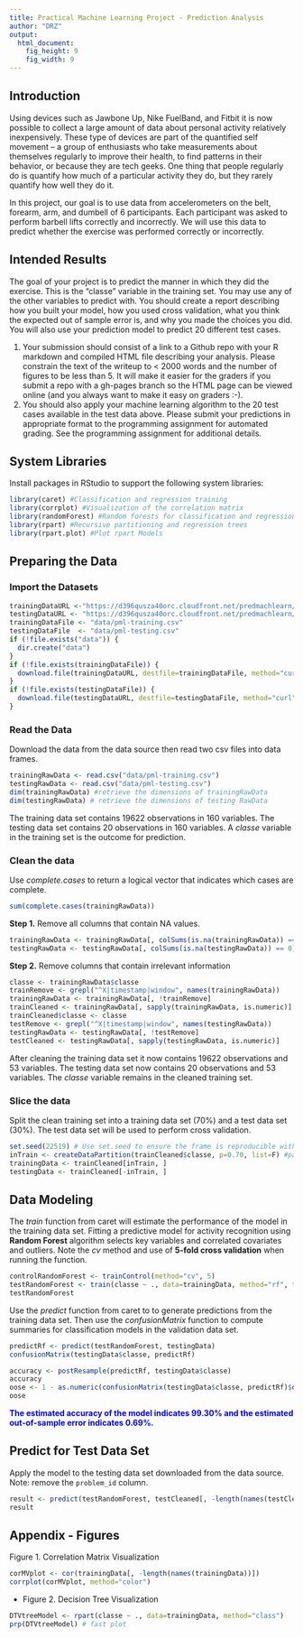 ```yaml
---
title: Practical Machine Learning Project - Prediction Analysis
author: "DRZ"
output:
  html_document:
    fig_height: 9
    fig_width: 9
---
```



## Introduction  
Using devices such as Jawbone Up, Nike FuelBand, and Fitbit it is now possible to collect a large amount of data about personal activity relatively inexpensively. These type of devices are part of the quantified self movement – a group of enthusiasts who take measurements about themselves regularly to improve their health, to find patterns in their behavior, or because they are tech geeks. One thing that people regularly do is quantify how much of a particular activity they do, but they rarely quantify how well they do it. 

In this project, our goal is to use data from accelerometers on the belt, forearm, arm, and dumbell of 6 participants. Each participant was asked to perform barbell lifts correctly and incorrectly.  We will use this data to predict whether the exercise was performed correctly or incorrectly.  

## Intended Results 
The goal of your project is to predict the manner in which they did the exercise. This is the "classe" variable in the training set. You may use any of the other variables to predict with. You should create a report describing how you built your model, how you used cross validation, what you think the expected out of sample error is, and why you made the choices you did. You will also use your prediction model to predict 20 different test cases. 

1. Your submission should consist of a link to a Github repo with your R markdown and compiled HTML file describing your analysis. Please constrain the text of the writeup to < 2000 words and the number of figures to be less than 5. It will make it easier for the graders if you submit a repo with a gh-pages branch so the HTML page can be viewed online (and you always want to make it easy on graders :-).
2. You should also apply your machine learning algorithm to the 20 test cases available in the test data above. Please submit your predictions in appropriate format to the programming assignment for automated grading. See the programming assignment for additional details. 

## System Libraries 
Install packages in RStudio to support the following system libraries: 
```r
library(caret) #Classification and regression training
library(corrplot) #Visualization of the correlation matrix
library(randomForest) #Random forests for classification and regression
library(rpart) #Recursive partitioning and regression trees
library(rpart.plot) #Plot rpart Models
``` 
## Preparing the Data 
### Import the Datasets
```r
trainingDataURL <-"https://d396qusza40orc.cloudfront.net/predmachlearn/pml-training.csv"
testingDataURL <- "https://d396qusza40orc.cloudfront.net/predmachlearn/pml-testing.csv"
trainingDataFile <- "data/pml-training.csv"
testingDataFile  <- "data/pml-testing.csv"
if (!file.exists("data")) {
  dir.create("data")
}
if (!file.exists(trainingDataFile)) {
  download.file(trainingDataURL, destfile=trainingDataFile, method="curl")
}
if (!file.exists(testingDataFile)) {
  download.file(testingDataURL, destfile=testingDataFile, method="curl")
}
```  
### Read the Data
Download the data from the data source then read two csv files into data frames.  
```r
trainingRawData <- read.csv("data/pml-training.csv")
testingRawData <- read.csv("data/pml-testing.csv")
dim(trainingRawData) #retrieve the dimensions of trainingRawData
dim(testingRawData) # retrieve the dimensions of testing RawData
```
The training data set contains 19622 observations in 160 variables. The testing data set contains 20 observations in 160 variables. A <i>classe</i> variable in the training set is the outcome for prediction. 

### Clean the data
Use <i>complete.cases</i> to return a logical vector that indicates which cases are complete. 
```r
sum(complete.cases(trainingRawData))
```
<b>Step 1.</b> Remove all columns that contain NA values.
```r
trainingRawData <- trainingRawData[, colSums(is.na(trainingRawData)) == 0] 
testingRawData <- testingRawData[, colSums(is.na(testingRawData)) == 0] 
```  
<b>Step 2.</b> Remove columns that contain irrelevant information
```r
classe <- trainingRawData$classe
trainRemove <- grepl("^X|timestamp|window", names(trainingRawData))
trainingRawData <- trainingRawData[, !trainRemove]
trainCleaned <- trainingRawData[, sapply(trainingRawData, is.numeric)]
trainCleaned$classe <- classe
testRemove <- grepl("^X|timestamp|window", names(testingRawData))
testingRawData <- testingRawData[, !testRemove]
testCleaned <- testingRawData[, sapply(testingRawData, is.numeric)]
```
After cleaning the training data set it now contains 19622 observations and 53 variables.  The  testing data set now contains 20 observations and 53 variables. The <i>classe</i> variable remains in the cleaned training set.

### Slice the data
Split the clean training set into a training data set (70%) and a test data set (30%). The test data set will be used to perform cross validation.  
```r
set.seed(22519) # Use set.seed to ensure the frame is reproducible with the same data
inTrain <- createDataPartition(trainCleaned$classe, p=0.70, list=F) #partition the data to 70% training and 30% test data
trainingData <- trainCleaned[inTrain, ]
testingData <- trainCleaned[-inTrain, ]
```

## Data Modeling
The <i>train</i> function from caret will estimate the performance of the model in the training data set.  Fitting a predictive model for activity recognition using **Random Forest** algorithm selects key variables and correlated covariates and outliers. Note the <i>cv</i> method and use of **5-fold cross validation** when running the function.  
```r
controlRandomForest <- trainControl(method="cv", 5)
testRandomForest <- train(classe ~ ., data=trainingData, method="rf", trControl=controlRandomForest, ntree=250)
testRandomForest
```
Use the <i>predict</i> function from caret to to generate predictions from the training data set.  Then use the <i>confusionMatrix</i> function to compute summaries for classification models in the validation data set.  
```r
predictRf <- predict(testRandomForest, testingData)
confusionMatrix(testingData$classe, predictRf)
```
```r
accuracy <- postResample(predictRf, testingData$classe)
accuracy
oose <- 1 - as.numeric(confusionMatrix(testingData$classe, predictRf)$overall[1])
oose
```
<p style="color:blue;"><b>The estimated accuracy of the model indicates 99.30% and the estimated out-of-sample error indicates 0.69%.</b></p>

## Predict for Test Data Set
Apply the model to the testing data set downloaded from the data source. Note: remove the `problem_id` column.  
```r
result <- predict(testRandomForest, testCleaned[, -length(names(testCleaned))])
result
```  

## Appendix - Figures  
  Figure 1. Correlation Matrix Visualization  
```r
corMVplot <- cor(trainingData[, -length(names(trainingData))])
corrplot(corMVplot, method="color")
```
-
Figure 2. Decision Tree Visualization
```r
DTVtreeModel <- rpart(classe ~ ., data=trainingData, method="class")
prp(DTVtreeModel) # fast plot
```